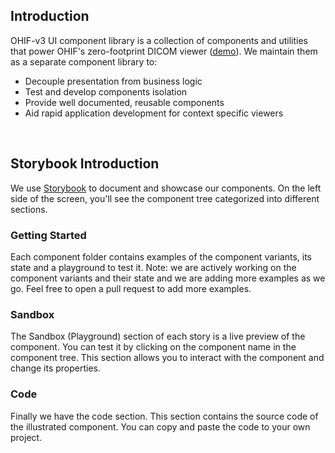 

<Meta title="Welcome" />

<WelcomeHeader />

## Introduction

OHIF-v3 UI component library is a collection of components and utilities that
power OHIF's zero-footprint DICOM viewer ([demo](https://v3-demo.ohif.org/)). We
maintain them as a separate component library to:

- Decouple presentation from business logic
- Test and develop components isolation
- Provide well documented, reusable components
- Aid rapid application development for context specific viewers

<br />

## Storybook Introduction

We use [Storybook](https://storybook.js.org/) to document and showcase our
components. On the left side of the screen, you'll see the component tree
categorized into different sections.

<WithImage
  image={ComponentTree}
  alt="Component tree"
  className="my-8"
/>

### Getting Started

Each component folder contains examples of the component variants, its state and
a playground to test it. Note: we are actively working on the component variants
and their state and we are adding more examples as we go. Feel free to open a
pull request to add more examples.

<WithImage
  image={Button}
  alt="Button Component"
  className="my-8 mx-auto block w-40"
/>

### Sandbox

The Sandbox (Playground) section of each story is a live preview of the
component. You can test it by clicking on the component name in the component
tree. This section allows you to interact with the component and change its
properties.

<WithImage
  image={Sandbox}
  alt="Sandbox"
  className="my-8"
/>

### Code

Finally we have the code section. This section contains the source code of the
illustrated component. You can copy and paste the code to your own project.

<WithImage
  image={Code}
  alt="Code"
  className="my-8"
/>
